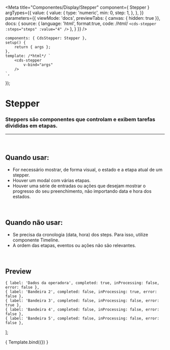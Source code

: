 
<Meta
	title="Componentes/Display/Stepper"
	component={ Stepper }
	argTypes={{
		value: {
			value: {
				type: 'numeric',
				min: 0,
				step: 1,
			},
		},
	}}
	parameters={{
		viewMode: 'docs',
		previewTabs: { canvas: { hidden: true }},
		docs: {
			source: {
				language: 'html',
				format:true,
				code: /*html*/ 
`<cds-stepper
	:steps="steps"
	:value="4"
/>`
			},
		}
	}}
/>

	components: { CdsStepper: Stepper },
	setup() {
		return { args };
	},
	template: /*html*/ `
		<cds-stepper
			v-bind="args" 
		/>
	`,
});

# Stepper

### Steppers são componentes que controlam e exibem tarefas divididas em etapas.

---
<br />

## Quando usar:
- For necessário mostrar, de forma visual, o estado e a etapa atual de um stepper.
- Houver um modal com várias etapas.
- Houver uma série de entradas ou ações que desejam mostrar o progresso do seu preenchimento, não importando data e hora dos estados.

<br />

## Quando não usar:
- Se precisa da cronologia (data, hora) dos steps. Para isso, utilize componente Timeline.
- A ordem das etapas, eventos ou ações não são relevantes.

<br />

## Preview

    { label: 'Dados da operadora', completed: true, inProcessing: false, error: false },
    { label: 'Bandeira 2', completed: false, inProcessing: true, error: false },
    { label: 'Bandeira 3', completed: false, inProcessing: false, error: true },
    { label: 'Bandeira 4', completed: false, inProcessing: false, error: false },
    { label: 'Bandeira 5', completed: false, inProcessing: false, error: false },
];

<Canvas>
	<Story
		name="Stepper"
		args={{
			steps,
			value: 4,
		}}
	>
		{ Template.bind({}) }
	</Story>
</Canvas>

<ArgsTable story="Stepper" />